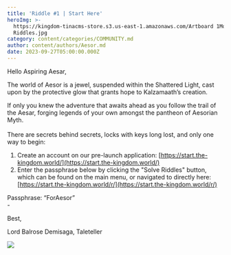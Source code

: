```yaml
---
title: 'Riddle #1 | Start Here'
heroImg: >-
  https://kingdom-tinacms-store.s3.us-east-1.amazonaws.com/Artboard 1Most Based
  Riddles.jpg
category: content/categories/COMMUNITY.md
author: content/authors/Aesor.md
date: 2023-09-27T05:00:00.000Z
---
```


Hello Aspiring Aesar,

The world of Aesor is a jewel, suspended within the Shattered Light, cast upon by the protective glow that grants hope to Kalzamaath’s creation. 

If only you knew the adventure that awaits ahead as you follow the trail of the Aesar, forging legends of your own amongst the pantheon of Aesorian Myth.\
\
There are secrets behind secrets, locks with keys long lost, and only one way to begin:

1. Create an account on our pre-launch application: [https://start.the-kingdom.world/](https://start.the-kingdom.world/)
2. Enter the passphrase below by clicking the "Solve Riddles" button, which can be found on the main menu, or navigated to directly here: [https://start.the-kingdom.world/r/](https://start.the-kingdom.world/r/)

Passphrase: “ForAesor”\
\-

Best,

Lord Balrose Demisaga, Taleteller

![](<https://kingdom-tinacms-store.s3.us-east-1.amazonaws.com/the one and only balrose.jpg>)
